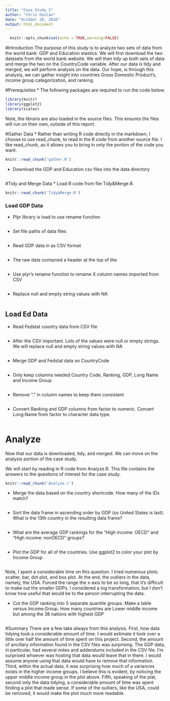 ```yaml
---
title: "Case Study 1"
author: "Chris Donlan"
date: "October 28, 2016"
output: html_document
---
```

```r
  knitr::opts_chunk$set(echo = TRUE,warning=FALSE)
```

#Introduction
The purpose of this study is to analyze two sets of data from the world bank: GDP and Education stastics. We will first download the two datasets from the world bank website. We will then tidy up both sets of data and merge the two on the CountryCode variable. After our data is tidy and merged, we will perform analysis on the data. Our hope, is through this analysis, we can gather insight into countries Gross Domestic Product’s, income group categorization, and ranking.

#Prerequisites
* The following packages are required to run the code below:
```r
library(knitr)
library(ggplot2)
library(scales)
```
Note, the libraris are also loaded in the source files. This ensures the files will run on their own, outside of this report.

#Gather Data
* Rather than writing R code directly in the markdown, I choose to use read_chunk, to read in the R code from another source file. I like read_chunk, as it allows you to bring in only the portion of the code you want.

```r
knitr::read_chunk('gather.R')
```
* Download the GDP and Education csv files into the data directory
```r
```


#Tidy and Merge Data
* Load R code from file Tidy&Merge.R.
```r
knitr::read_chunk('Tidy&Merge.R')
```

### Load GDP Data
* Plyr library is load to use rename function
```r
```

* Set file paths of data files
```r
```

* Read GDP data in as CSV format
```r
```

* The raw data contained a header at the top of the 
```r
```

* Use plyr's rename function to rename X column names imported from CSV
```r
```

* Replace null and empty string values with NA
```r
```

## Load Ed Data
* Read Fedstat country data from CSV file
```r
```

* After the CSV important. Lots of the values were null or empty strings. We will replace null and empty string values with NA
```r
```

* Merge GDP and Fedstat data on CountryCode
```r
```

* Only keep columns needed Country Code, Ranking, GDP, Long Name and Income Group
```r
```

* Remove "." in column names to keep them consistent 
```r
```

* Convert Ranking and GDP columns from factor to numeric. Convert Long.Name from factor to character data type. 
```r
```


# Analyze
Now that our data is downloaded, tidy, and merged. We can move on the analysis portion of the case study. 

We will start by reading in R code from Analyze.R. This file contains the answers to the questions of interest for the case study.
```r
knitr::read_chunk('Analyze.r')
```

* Merge the data based on the country shortcode. How many of the IDs match?
```r
```

* Sort the data frame in ascending order by GDP (so United States is last). What is the 13th
country in the resulting data frame?
```r
```

* What are the average GDP rankings for the "High income: OECD" and "High income:
nonOECD" groups?
```r
```

* Plot the GDP for all of the countries. Use ggplot2 to color your plot by Income Group
```r
```
Note, I spent a considerable time on this question. I tried numerous plots: scatter, bar, dot plot, and box plot. At the end, the outliers in the data, namely, the USA. Forced the range the x-axis to be so long, that it's difficult to make out the smaller GDPs. I considered a log transformation, but I don’t know how useful that would be to the person interrupting the data.

* Cut the GDP ranking into 5 separate quantile groups. Make a table versus Income.Group.
How many countries are Lower middle income but among the 38 nations with highest
GDP
```r
```

#Summary
There are a few take always from this analysis. First, how data tidying took a considerable amount of time. I would estimate it took over a little over half the amount of time spent on this project. Second, the amount of ancillary information found in the CSV files was surprising. The GDP data, in particular, had several notes and addendums included in the CSV file. I'm surprised whoever was hosting that data would leave that in there. I would assume anyone using that data would have to remove that information. Third, within the actual data, it was surprising how much of a variances exists in the higher income groups. I believe this is evident, by noticing the upper middle income group in the plot above. Fifth, speaking of the plat, second only the data tidying, a considerable amount of time was spent finding a plot that made sense. If some of the outliers, like the USA, could be removed, it would make the plot much more readable.

